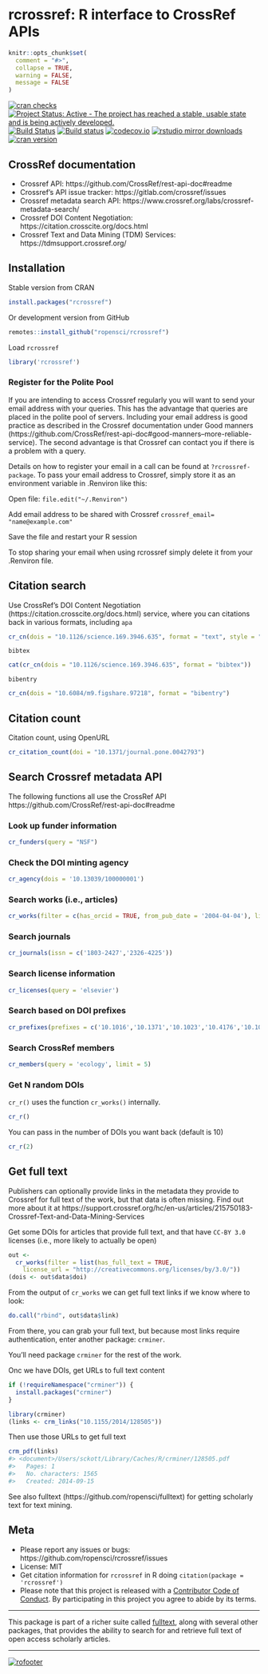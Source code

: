 rcrossref: R interface to CrossRef APIs
=======================================

```r
knitr::opts_chunk$set(
  comment = "#>",
  collapse = TRUE,
  warning = FALSE,
  message = FALSE
)
```

[![cran checks](https://cranchecks.info/badges/worst/rcrossref)](https://cranchecks.info/pkgs/rcrossref)
[![Project Status: Active - The project has reached a stable, usable state and is being actively developed.](https://www.repostatus.org/badges/latest/active.svg)](https://www.repostatus.org/#active)
[![Build Status](https://api.travis-ci.org/ropensci/rcrossref.png)](https://travis-ci.org/ropensci/rcrossref)
[![Build status](https://ci.appveyor.com/api/projects/status/jbo6y7dg4qiq7mol/branch/master)](https://ci.appveyor.com/project/sckott/rcrossref/branch/master)
[![codecov.io](https://codecov.io/github/ropensci/rcrossref/coverage.svg?branch=master)](https://codecov.io/github/ropensci/rcrossref?branch=master)
[![rstudio mirror downloads](https://cranlogs.r-pkg.org/badges/rcrossref)](https://github.com/metacran/cranlogs.app)
[![cran version](https://www.r-pkg.org/badges/version/rcrossref)](https://cran.r-project.org/package=rcrossref)

## CrossRef documentation

* Crossref API: https://github.com/CrossRef/rest-api-doc#readme
* Crossref's API issue tracker: https://gitlab.com/crossref/issues
* Crossref metadata search API: https://www.crossref.org/labs/crossref-metadata-search/
* Crossref DOI Content Negotiation: https://citation.crosscite.org/docs.html
* Crossref Text and Data Mining (TDM) Services: https://tdmsupport.crossref.org/

## Installation

Stable version from CRAN

```r
install.packages("rcrossref")
```

Or development version from GitHub

```r
remotes::install_github("ropensci/rcrossref")
```

Load `rcrossref`

```r
library('rcrossref')
```

### Register for the Polite Pool

If you are intending to access Crossref regularly you will want to send your email address with your queries. This has the advantage that queries are placed in the polite pool of servers. Including your email address is good practice as described in the Crossref documentation under Good manners (https://github.com/CrossRef/rest-api-doc#good-manners--more-reliable-service). The second advantage is that Crossref can contact you if there is a problem with a query.

Details on how to register your email in a call can be found at `?rcrossref-package`. To pass your email address to Crossref, simply store it as an environment variable in .Renviron like this:

Open file: `file.edit("~/.Renviron")`

Add email address to be shared with Crossref `crossref_email= "name@example.com"`

Save the file and restart your R session

To stop sharing your email when using rcrossref simply delete it from your .Renviron file. 

## Citation search

Use CrossRef's DOI Content Negotiation (https://citation.crosscite.org/docs.html) service, where you can citations back in various formats, including `apa`

```r
cr_cn(dois = "10.1126/science.169.3946.635", format = "text", style = "apa")
```

`bibtex`

```r
cat(cr_cn(dois = "10.1126/science.169.3946.635", format = "bibtex"))
```

`bibentry`

```r
cr_cn(dois = "10.6084/m9.figshare.97218", format = "bibentry")
```

## Citation count

Citation count, using OpenURL

```r
cr_citation_count(doi = "10.1371/journal.pone.0042793")
```

## Search Crossref metadata API

The following functions all use the CrossRef API https://github.com/CrossRef/rest-api-doc#readme

### Look up funder information

```r
cr_funders(query = "NSF")
```

### Check the DOI minting agency

```r
cr_agency(dois = '10.13039/100000001')
```

### Search works (i.e., articles)

```r
cr_works(filter = c(has_orcid = TRUE, from_pub_date = '2004-04-04'), limit = 1)
```

### Search journals

```r
cr_journals(issn = c('1803-2427','2326-4225'))
```

### Search license information

```r
cr_licenses(query = 'elsevier')
```

### Search based on DOI prefixes

```r
cr_prefixes(prefixes = c('10.1016','10.1371','10.1023','10.4176','10.1093'))
```

### Search CrossRef members

```r
cr_members(query = 'ecology', limit = 5)
```

### Get N random DOIs

`cr_r()` uses the function `cr_works()` internally.

```r
cr_r()
```

You can pass in the number of DOIs you want back (default is 10)

```r
cr_r(2)
```

## Get full text

Publishers can optionally provide links in the metadata they provide to Crossref for full text of the work, but that data is often missing. Find out more about it at https://support.crossref.org/hc/en-us/articles/215750183-Crossref-Text-and-Data-Mining-Services

Get some DOIs for articles that provide full text, and that have `CC-BY 3.0` licenses (i.e., more likely to actually be open)

```r
out <-
  cr_works(filter = list(has_full_text = TRUE,
    license_url = "http://creativecommons.org/licenses/by/3.0/"))
(dois <- out$data$doi)
```

From the output of `cr_works` we can get full text links if we know where to look:

```r
do.call("rbind", out$data$link)
```

From there, you can grab your full text, but because most links require
authentication, enter another package: `crminer`.

You'll need package `crminer` for the rest of the work.

Onc we have DOIs, get URLs to full text content

```r
if (!requireNamespace("crminer")) {
  install.packages("crminer")
}
```

```r
library(crminer)
(links <- crm_links("10.1155/2014/128505"))
```

Then use those URLs to get full text

```r
crm_pdf(links)
#> <document>/Users/sckott/Library/Caches/R/crminer/128505.pdf
#>   Pages: 1
#>   No. characters: 1565
#>   Created: 2014-09-15
```

See also fulltext (https://github.com/ropensci/fulltext) for getting scholarly text 
for text mining.


## Meta

* Please report any issues or bugs: https://github.com/ropensci/rcrossref/issues
* License: MIT
* Get citation information for `rcrossref` in R doing `citation(package = 'rcrossref')`
* Please note that this project is released with a [Contributor Code of Conduct][coc]. By participating in this project you agree to abide by its terms.

---

This package is part of a richer suite called [fulltext](https://github.com/ropensci/fulltext), along with several other packages, that provides the ability to search for and retrieve full text of open access scholarly articles.

---

[![rofooter](https://ropensci.org/public_images/github_footer.png)](https://ropensci.org)

[coc]: https://github.com/ropensci/rcrossref/blob/master/CODE_OF_CONDUCT.md

